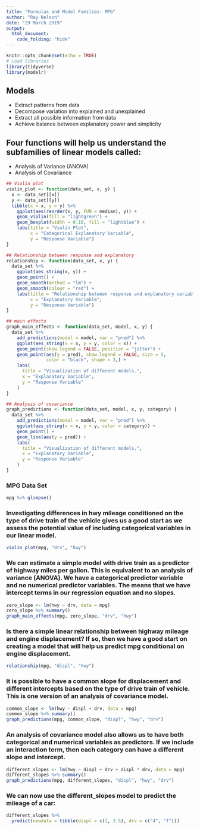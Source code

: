 ```yaml
---
title: "Formulas and Model Families: MPG"
author: "Ray Nelson"
date: "29 March 2019"
output: 
  html_document:
    code_folding: "hide"
---
```


```r
knitr::opts_chunk$set(echo = TRUE)
# Load libraries
library(tidyverse)
library(modelr)
```  

## Models

*  Extract patterns from data
*  Decompose variation into explained and unexplained
*  Extract all possible information from data
*  Achieve balance between explanatory power and simplicity  

## Four functions will help us understand the subfamilies of linear models called:  

*  Analysis of Variance (ANOVA)
*  Analysis of Covariance

```r
## Violin plot
violin_plot <- function(data_set, x, y) {
  x <- data_set[[x]]
  y <- data_set[[y]]
  tibble(x = x, y = y) %>%
    ggplot(aes(reorder(x, y, FUN = median), y)) +
    geom_violin(fill = "lightgreen") +
    geom_boxplot(width = 0.10, fill = "lightblue") +
    labs(title = "Violin Plot",
         x = "Categorical Explanatory Variable",
         y = "Response Variable")
}

## Relationship between response and explanatory
relationship <- function(data_set, x, y) {
  data_set %>%
    ggplot(aes_string(x, y)) +
    geom_point() +
    geom_smooth(method = "lm") +
    geom_smooth(colour = "red") +
    labs(title = "Relationship between response and explanatory variables",
         x = "Explanatory Variable",
         y = "Response Variable")
}

## main effects
graph_main_effects <- function(data_set, model, x, y) {
  data_set %>% 
    add_predictions(model = model, var = "pred") %>% 
    ggplot(aes_string(x = x, y = y, color = x)) +
    geom_point(show.legend = FALSE, position = "jitter") +
    geom_point(aes(y = pred), show.legend = FALSE, size = 5,
               color = "black", shape = 3,) +
    labs(
      title = "Visualization of different models.",
      x = "Explanatory Variable",
      y = "Response Variable"
    )
}

## Analysis of covariance
graph_predictions <- function(data_set, model, x, y, category) {
  data_set %>% 
    add_predictions(model = model, var = "pred") %>% 
    ggplot(aes_string(x = x, y = y, color = category)) +
    geom_point() +
    geom_line(aes(y = pred)) +
    labs(
      title = "Visualization of different models.",
      x = "Explanatory Variable",
      y = "Response Variable"
    )
}

```

### MPG Data Set
```r
mpg %>% glimpse()
```

### Investigating differences in hwy mileage conditioned on the type of drive train of the vehicle gives us a good start as we assess the potential value of including categorical variables in our linear model.

```r
violin_plot(mpg, "drv", "hwy")
```

### We can estimate a simple model with drive train as a predictor of highway miles per gallon. This is equivalent to an analysis of variance (ANOVA). We have a categorical predictor variable and no numerical predictor variables. The means that we have intercept terms in our regression equation and no slopes.

```r
zero_slope <- lm(hwy ~ drv, data = mpg)
zero_slope %>% summary()
graph_main_effects(mpg, zero_slope, "drv", "hwy")
```

### Is there a simple linear relationship between highway mileage and engine displacement? If so, then we have a good start on creating a model that will help us predict mpg conditional on engine displacement.  

```r
relationship(mpg, "displ", "hwy")
```

### It is possible to have a common slope for displacement and different intercepts based on the type of drive train of vehicle. This is one version of an analysis of covariance model.  

```r
common_slope <- lm(hwy ~ displ + drv, data = mpg)
common_slope %>% summary()
graph_predictions(mpg, common_slope, "displ", "hwy", "drv")
```

### An analysis of covariance model also allows us to have both categorical and numerical variables as predictors. If we include an interaction term, then each category can have a different slope and intercept.

```r
different_slopes <- lm(hwy ~ displ + drv + displ * drv, data = mpg)
different_slopes %>% summary()
graph_predictions(mpg, different_slopes, "displ", "hwy", "drv")
```

### We can now use the different_slopes model to predict the mileage of a car:

```r
different_slopes %>% 
  predict(newdata = tibble(displ = c(2, 3.5), drv = c("4", "f")))
```


